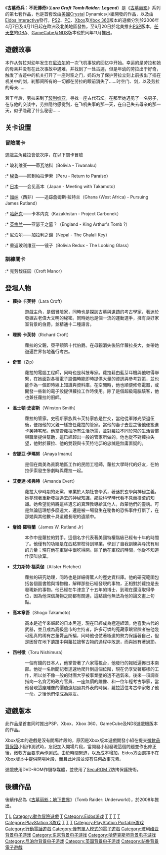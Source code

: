 {{NoteTA
|G1=Games
|T=zh-hans:古墓丽影：传奇;zh-hk:盜墓者羅拉之不死傳說;zh-tw:古墓奇兵：不死傳奇;
}}
{{Infobox VG
| title = 古墓丽影：传奇
| image = File:Tombraiderlegendbox.jpg
| developer = [[Crystal_Dynamics|Crystal Dynamics]]{{collapsible list|title=其他开发商：|[[Nixxes_Software_BV|Nixxes Software BV]] <small>(PC，Xbox，GameCube)</small><br />[[Buzz_Monkey_Software|Buzz Monkey Software]] <small>(PSP)</small><br />Human Soft <small>(DS, GBA)</small>}}
| publisher = {{vgrelease|WW|[[Eidos|Eidos]]|CN|[[娱乐通|娱乐通]]}}
| designer = [[赖利·库伯|赖利·库伯]](主设计师)<br />[[摩根·格雷|摩根·格雷]](制作人)<br />[[托尔斯·布朗·弗莱曼|托尔斯·布朗·弗莱曼]](作曲)<br />
[[托比·加德|托比·加德]](首席角色设计师)
| engine =
| released = {{collapsible list|title=2006年4月7日 |'''Microsoft Windows'''，'''PlayStation 2'''，'''Xbox''' & '''Xbox 360'''{{Vgrelease|EU|2006年4月7日|NA|2006年4月11日 <small>(PS2)</small>|CN|2006年9月29日<small>(PC)</small>|JP|2006年10月5日 <small>(X360)</small>|JP|2006年12月7日<small>(PS2)</small>}}'''PlayStation Portable'''{{Vgrelease|EU|2006年6月9日|NA|2006年6月21日|JP|2006年12月7日}}'''Game Boy Advance''' & '''任天堂DS'''{{Vgrelease|EU|2006年11月10日|NA|2006年11月14日}}'''GameCube'''{{Vgrelease|NA|2006年11月14日|EU|2006年12月1日}}'''PlayStation 3'''{{Vgrelease|NA|2011年3月22日|EU|2011年3月25日|AU|2011年3月31日}}}}
| genre = 第三人稱動作冒險遊戲
| modes = 單人遊戲
| platforms = [[Microsoft_Windows|Microsoft Windows]]<br>[[PlayStation_2|PlayStation 2]]，[[PlayStation_3|PlayStation 3]]，[[PlayStation_Portable|PlayStation Portable]]，[[任天堂GameCube|任天堂GameCube]]，[[Game_Boy_Advance|Game Boy Advance]]，[[任天堂DS|任天堂DS]]，[[Xbox|Xbox]]，[[Xbox_360|Xbox 360]]
}}
《'''古墓奇兵：不死傳奇'''》（'''''Lara Croft Tomb Raider: Legend'''''）是《[[古墓丽影|古墓丽影]]》系列的第七套作品，也是首套改由[[美國|美國]]Crystal Dynamics小組開發的作品，以及由[[Eidos|Eidos Interactive]]發行。[[PlayStation_2|PS2]]、[[IBM_PC兼容机|PC]]、[[Xbox|Xbox]]及[[Xbox_360|Xbox 360]]版本的遊戲分別於2006年4月7日及4月11日起在歐洲及北美地區發售，至6月20日於北美推出[[PSP|PSP]]版本，[[任天堂|任天堂]]的[[Game_Boy_Advance|GBA]]、[[GameCube|GameCube]]及[[任天堂DS|NDS]]版本也於同年11月推出。

== 遊戲故事 ==

本作从劳拉对幼年发生在[[尼泊尔|尼泊尔]]的一次飞机事故的回忆中开始。幸运的是劳拉和她的母亲并没有在此次事故中遇难，并找到了一处古迹，但是年幼的劳拉出于好奇，触发了古迹中的机关打开了一座时空之门，妈妈为了保护劳拉立刻上前拔出了插在机关中的剑，刹那间所有的一切都在劳拉的眼前消失了……时空门、剑，以及劳拉的母亲……

若干年后，劳拉来到了[[玻利维亚|玻利维亚]]，寻找一座古代石坛。在那里她遇见了一名男子，在与他的交谈中，劳拉隐约感觉到，在飞机失事的那一天，在自己失去母亲的那一天，似乎隐藏了什么秘密……

== 关卡设置 ==
=== 冒險關卡 ===
遊戲主角蘿拉會依次序，在以下關卡冒險
:* 玻利维亚——蒂瓦纳科（Bolivia - Tiwanaku）
:* [[秘鲁|秘鲁]]——回到帕拉伊索（Peru - Return to Paraíso）
:* [[日本|日本]]——会见高本（Japan - Meeting with Takamoto）
:* [[加纳|加纳]]（西非）——追踪詹姆斯·拉特兰（Ghana (West Africa) - Pursuing James Rutland）
:* [[哈萨克|哈萨克]]——卡本内克（Kazakhstan - Project Carbonek）
:* [[英格兰|英格兰]]——亚瑟王之墓？（England - King Arthur's Tomb ?）
:* 尼泊尔——加拉利之鑰（Nepal - The Ghalali Key）
:* 重返玻利维亚——镜子（Bolivia Redux - The Looking Glass）

=== 訓練關卡 ===
:* 克劳馥庄园（Croft Manor）

== 登場人物 ==
* '''蘿拉·卡芙特'''（Lara Croft）
*: 遊戲主角，是個冒險家，同時也是探訪古墓與遺蹟的考古學家，著迷於發掘古老偉大文明的秘密。同時她也是個一流的運動選手，擁有良好家室背景的伯爵，並精通十二種語言。
* '''理察‧卡芙特'''（Richard Croft）
*: 蘿拉的父親，亞平頓第十代伯爵。在母親消失後陪伴蘿拉長大，並帶她遊遍世界各地進行考古。
* '''奇普'''（Zip）
*: 蘿拉的電腦工程師，同時也是科技專家。蘿拉藉由藍芽耳機與他取得聯繫，在她面對各種電子設備時能即時提供大量的資訊與參考對策，並也能作為一個即時線上知識與資料庫。在空閒時，他也順便修修電器，或開發一些新的電子設提供蘿拉工作時使用。除了是個超級電腦駭客，他也兼任蘿拉的廚師。
* '''溫士頓·史密斯'''（Winston Smith）
*: 蘿拉的管家。史密斯家族與卡芙特家族是世交，當他從軍隊光榮退伍後，便跟他的父親一樣擔任蘿拉的管家。當他的妻子去世之後他便搬進卡芙特宅邸。他掌管蘿拉所有生活所需，並對蘿拉不同於常的生活習慣與職業提供幫助，這已經超出一般的管家所做的。他也從不對蘿拉失望，他對於蘿拉、他的雙親與卡芙特宅邸的忠誠是無庸置疑的。
* '''安娜亞‧伊瑪努'''（Anaya Imanu）
*: 是個在南美為貧窮地區工作的民間工程師，蘿拉大學時代的好友，在帕拉伊索發生慘劇時與蘿拉一起。
* '''艾曼達‧埃弗特'''（Amanda Evert）
*: 蘿拉大學時期的死黨，畢業於人類社會學系，著迷於玄學與神秘主義。她夢想著重新發掘過去的神秘知識，那些科學時代看不見而捨棄的知識。她希望能夠將這些遺忘的真理教導給其他人，啟蒙他們的靈魂。可是無論這理想多麼遠大，還是被一場發生在秘魯的恐怖事件打斷了，在那她與其他數十具遺體長眠的遺蹟中。
* '''詹姆·羅特蘭'''（James W. Rutland Jr）
*: 本作中是蘿拉的對手。這個名字代表著美國特權階級已經有十年的時間了。他僅有的功績是在西點軍校待到畢業，學到了自我訓練與尋找有用的力量；現在他在軍隊中很吃得開。除了他在軍校的時間，他從不知道什麼叫放棄。
* '''艾力斯特·福萊伽'''（Alister Fletcher）
*: 蘿拉的研究助理，同時也是詳細得驚人的歷史資料庫。他的研究範圍包括各個圖書館與博物館，解釋那些已經發現的事物，正相對於蘿拉是去發現新的事物。他已經在牛津念了十五年的博士，到現在還沒取得學位，因為他深信萬物之間都有關連，這點讓他無法為他的論文畫上句點。
* '''高本章吾'''（Shogo Takamoto）
*: 高本是近年來崛起的日本黑道，現在已經成為極道組頭。他喜愛古代的武器，並且成為高級黑市的主持者，許多可憐的蒐藏家跟冒險者被他幾可亂真的稀有古董贗品所騙，同時他也仗著極道的勢力保護著自己，但是因曾在地下遺蹟中與蘿拉搶奪古物的過程中敗退，而與她有著過節。
* '''西村徹'''（Toru Nishimura）
*: 一個有錢的日本人，他掌管著了六家電視台，他發行的報紙遍佈日本南部。他從一名新聞記者迅速地爬升到這個位階，現在仍享受著那樣的工作，所以並不像一般的財團大亨被事業壓的透不過氣來。後來一項調查指向一名貪污的政府官員、一座無價的雕像、和一位年輕考古學家，當他發現這座雕像的價值遠超過其外表的時候，蘿拉這位考古學家救了他一命。之後他們便成為朋友。

== 遊戲版本 ==
此作品是首套同时推出PSP、Xbox、Xbox 360、GameCube及NDS遊戲機版本的作品。

Xbox版本的遊戲是沒有開場片段的，原因是Xbox版本遊戲開發小組在提交[[微軟|微軟]][[品質保證|品質保證]]小組作測試時，忘記加入開場片段，當開發小組發現這個問題並作出修正後，微軟方面要求再作測試。由於時間緊迫，以及成本增加，Eidos方面選擇不在Xbox版本中提供開場片段，而且此片段並沒有任何故事元素。

遊戲使用DVD-ROM作儲存媒體，並使用了[[SecuROM|SecuROM 7]]防拷保護技術。

== 後續作品 ==
後續作品為《[[古墓丽影：地下世界|古墓丽影：地下世界]]》（Tomb Raider: Underworld），於2008年推出。

{{古墓丽影系列}}

{{DEFAULTSORT:Tomb Raider, Legend}}
[[Category:2006年电子游戏|T]]
[[Category:古墓奇兵系列電子遊戲|L]]
[[Category:動作冒險遊戲|Category:動作冒險遊戲]]
[[Category:第三人称射击游戏|T]]
[[Category:Eidos游戏|Category:Eidos游戏]]
[[Category:PlayStation_2游戏|T]]
[[Category:Xbox游戏|T]]
[[Category:任天堂GameCube游戏|T]]
[[Category:Windows游戏|T]]
[[Category:PlayStation_3游戏|Category:PlayStation 3游戏]]
[[Category:Xbox_360遊戲|T]]
[[Category:Game_Boy_Advance遊戲|T]]
[[Category:任天堂DS遊戲|T]]
[[Category:PlayStation_Portable游戏|Category:PlayStation Portable游戏]]
[[Category:行動電話遊戲|Category:行動電話遊戲]]
[[Category:僅有單人模式的電子遊戲|Category:僅有單人模式的電子遊戲]]
[[Category:玻利维亚背景电子游戏|Category:玻利维亚背景电子游戏]]
[[Category:东京背景电子游戏|Category:东京背景电子游戏]]
[[Category:哈萨克斯坦背景电子游戏|Category:哈萨克斯坦背景电子游戏]]
[[Category:尼泊尔背景电子游戏|Category:尼泊尔背景电子游戏]]
[[Category:英国背景电子游戏|Category:英国背景电子游戏]]
[[Category:祕魯背景電子遊戲|Category:祕魯背景電子遊戲]]